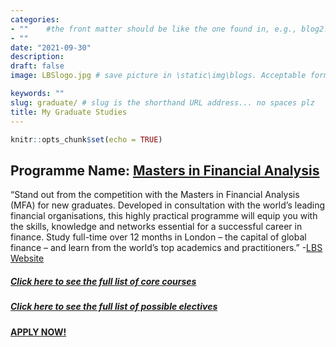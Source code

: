 ```yaml
---
categories:  
- ""    #the front matter should be like the one found in, e.g., blog2.md. It cannot be like the normal Rmd we used
- ""
date: "2021-09-30"
description: 
draft: false
image: LBSlogo.jpg # save picture in \static\img\blogs. Acceptable formats= jpg, jpeg, or png . Your iPhone pics wont work

keywords: ""
slug: graduate/ # slug is the shorthand URL address... no spaces plz
title: My Graduate Studies
---
```

  

```r
knitr::opts_chunk$set(echo = TRUE)
```

## Programme Name: [Masters in Financial Analysis](https://www.london.edu/masters-degrees/masters-in-financial-analysis)
"Stand out from the competition with the Masters in Financial Analysis (MFA) for new graduates. Developed in consultation with the world’s leading financial organisations, this highly practical programme will equip you with the skills, knowledge and networks essential for a successful career in finance. Study full-time over 12 months in London – the capital of global finance – and learn from the world’s top academics and practitioners." -[LBS Website](https://www.london.edu/masters-degrees/masters-in-financial-analysis)

##### [Click here to see the full list of core courses](https://www.london.edu/masters-degrees/masters-in-analytics-and-management/programme-content/core-courses)

##### [Click here to see the full list of possible electives](https://www.london.edu/masters-degrees/masters-in-analytics-and-management/programme-content/electives)

#### [APPLY NOW!](https://www.london.edu/apply?programmeApplyOnlineParameterValue=148&apply=true&itemId=4529b4e4-f683-4a87-abd8-444dd9a4c8d7&servicePageReferer=4529b4e4-f683-4a87-abd8-444dd9a4c8d7)
